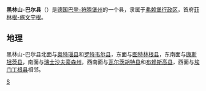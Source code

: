 {{德国县级行政单位
| 县徽图 = Image:Wappen Schwarzwald-Baar-Kreis.svg
| 在德国内的位置图 = Image:Lage des Schwarzwald-Baar-Kreises in Deutschland.png
| 所属联邦州 = 巴登-符腾堡州
| 所属行政区 = 弗赖堡行政区
| 首府 = 菲林根-施文宁根
| 面积 = 1025.24
| 人口 = 212,506
| 统计时间 = 2019年12月31日
| 人口密度 = 210
| 汽车牌号 = VS
| 下设城镇 = 10个市、10个镇
| 政府地址 = Am Hoptbühl 2<br />78048 Villingen-Schwenningen
| 政府网站 = www.schwarzwald-baar-kreis.de
| 在州内的位置图 = Image:Baden_wuerttemberg_vs.png
|}}

'''黑林山-巴尔县'''（{{lang-de|Schwarzwald-Baar-Kreis}}）是[[德国|德国]][[巴登-符腾堡州|巴登-符腾堡州]]的一个县，隶属于[[弗赖堡行政区|弗赖堡行政区]]，首府[[菲林根-施文宁根|菲林根-施文宁根]]。

== 地理 ==
黑林山-巴尔县北面与[[奥特瑙县|奥特瑙县]]和[[罗特韦尔县|罗特韦尔县]]，东面与[[图特林根县|图特林根县]]，东南面与[[康斯坦茨县|康斯坦茨县]]，南面与[[瑞士|瑞士]][[沙夫豪森州|沙夫豪森州]]，西南面与[[瓦尔茨胡特县|瓦尔茨胡特县]]和[[布赖斯高-上黑林山县|布赖斯高县]]，西面与[[埃门丁根县|埃门丁根县]]相邻。

{{巴登-符腾堡州行政区划}}
{{Authority control}}

[[Category:巴登-符腾堡州的县|S]]